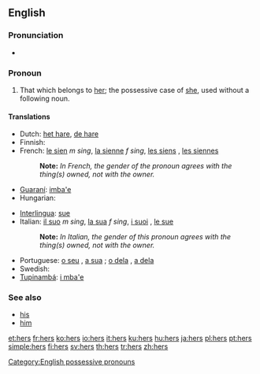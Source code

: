 {{wikipedia}}
==English==

===Pronunciation===
* {{audio|en-us-hers.ogg|Audio (US)}}
*: {{rhymes|ɜː(r)z}}

===Pronoun===
{{en-pron|desc=possessive pronoun}}

# That which belongs to [[her]]; the possessive case of [[she]], used without a following noun.

====Translations====
{{trans-top|that which belongs to her}}
* Dutch: [[het hare]], [[de hare]]
* Finnish: {{t+|fi|hänen}}
* French: [[le sien]] ''m sing'', [[la sienne]] ''f sing'', [[les siens]] {{m}} {{plural}}, [[les siennes]] {{f}} {{plural}}
*: '''Note: ''' ''In French, the gender of the pronoun agrees with the thing(s) owned, not with the owner.''
* [[Guaraní]]: [[imba'e]]
* Hungarian: {{t+|hu|övé}}
{{trans-mid}}
* [[Interlingua]]: [[sue]]
* Italian: [[il suo]] ''m sing'', [[la sua]] ''f sing'', [[i suoi]] {{m}} {{plural}}, [[le sue]] {{f}} {{plural}}
*: '''Note: ''' ''In Italian, the gender of this pronoun agrees with the thing(s) owned, not with the owner.''
* Portuguese: [[o seu]] {{m}}, [[a sua]] {{f}}; [[o dela]] {{m}}, [[a dela]] {{f}}
* Swedish: {{t+|sv|hennes}}
* [[Tupinambá]]: [[i mba'e]]
{{trans-bottom}}

===See also===
* [[his]]
* [[him]]

[[Category:English possessive pronouns]]

[[et:hers]]
[[fr:hers]]
[[ko:hers]]
[[io:hers]]
[[it:hers]]
[[ku:hers]]
[[hu:hers]]
[[ja:hers]]
[[pl:hers]]
[[pt:hers]]
[[simple:hers]]
[[fi:hers]]
[[sv:hers]]
[[th:hers]]
[[tr:hers]]
[[zh:hers]]